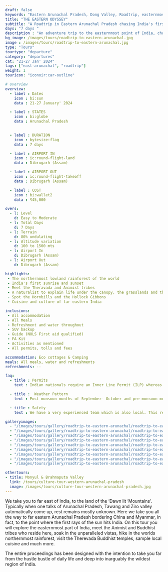 ```yaml
---
draft: false
keywords: "Eastern Arunachal Pradesh, Dong Valley, Roadtrip, easternmost point of India"
title: "THE EASTERN ODYSSEY"
subtitle: "A Roadtrip in Eastern Arunachal Pradesh chasing India's first sunrise"
days: "7 days "
description : "An adventure trip to the easternmost point of India, chasing India's first sunrise."
bg_image: /images/tours/roadtrip-to-eastern-arunachal.jpg
image : /images/tours/roadtrip-to-eastern-arunachal.jpg
type: "Tours" 
tourtype: "departure"
category: "departures"
cat: "21-27 Jan' 2024"
tags: ["east-arunachal", "roadtrip"]
weight: 1 
touricon: "iconoir:car-outline"

# overview
overview:
  - label : Dates
    icon : bi:sun
    data : 21-27 January' 2024

  - label : STATES
    icon : bi:globe
    data : Arunachal Pradesh 

    
  - label : DURATION
    icon : bytesize:flag
    data : 7 days

  - label : AIRPORT IN
    icon : ic:round-flight-land
    data : Dibrugarh (Assam)

  - label : AIRPORT OUT
    icon : ic:round-flight-takeoff
    data : Dibrugarh (Assam)

  - label : COST
    icon : bi:wallet2
    data : ₹45,000

overs:
  - l: Level 
    d: Easy to Moderate
  - l: Total Days 
    d: 7 Days
  - l: Terrain 
    d: 80% undulating
  - l: Altitude variation 
    d: 100 to 1500 mts
  - l: Airport In 
    d: Dibrugarh (Assam)
  - l: Airport Out 
    d: Dibrugarh (Assam) 

highlights:
 - The northernmost lowland rainforest of the world
 - India's first sunrise and sunset
 - Meet the Theravada and Animist tribes
 - A naturalist to explain life under the canopy, the grasslands and the riverine areas
 - Spot the Hornbills and the Hollock Gibbons
 - Cuisine and culture of far eastern India

inclusions:
 - All accommodation
 - All Meals
 - Refreshment and water throughout
 - SUV backup 
 - Guide (NOLS First aid qualified)
 - FA Kit
 - Activities as mentioned
 - All permits, tolls and fees

accommodation: Eco cottages & Camping
meals: All meals, water and refreshments
refreshments: -- 

faq:
  - title : Permits
    text : Indian nationals require an Inner Line Permit (ILP) whereas foreign nationals require a Restricted Area Permit (RAP / PAP). These have a govt. charge attached to them. Rest assured we take care of the arrangements.

  - title :  Weather Pattern
    text : Post monsoon months of September- October and pre monsoon months of March-April are very pleasant with blue skies and a fair days. Peak winters are from November to February with the mercury coming down below 15 C in the nights, where as the days are quite pleasant.

  - title : Safety
    text : We have a very experienced team which is also local. This reflects in the overall safety of our tours. Rest assured your guides know where extra attention is required and when. All our routes are well known to us, we know where the nearest medical facilities are, we know whom to contact if in case of an emergency, we know all the alternate routes in case of road blockages. We have CASEVAC protocols in place to streamline the process in case of emergencies. You can rest easy knowing that in the outdoors in general and this region in particular you are in safe hands with us.

galleryimages:
  - "/images/tours/gallery/roadtrip-to-eastern-arunachal/roadtrip-to-eastern-arunachal1.jpg"
  - "/images/tours/gallery/roadtrip-to-eastern-arunachal/roadtrip-to-eastern-arunachal2.jpg"
  - "/images/tours/gallery/roadtrip-to-eastern-arunachal/roadtrip-to-eastern-arunachal3.jpg"
  - "/images/tours/gallery/roadtrip-to-eastern-arunachal/roadtrip-to-eastern-arunachal4.jpg"
  - "/images/tours/gallery/roadtrip-to-eastern-arunachal/roadtrip-to-eastern-arunachal5.jpg"
  - "/images/tours/gallery/roadtrip-to-eastern-arunachal/roadtrip-to-eastern-arunachal6.jpg"
  - "/images/tours/gallery/roadtrip-to-eastern-arunachal/roadtrip-to-eastern-arunachal7.jpg"
  - "/images/tours/gallery/roadtrip-to-eastern-arunachal/roadtrip-to-eastern-arunachal8.jpg"
  - "/images/tours/gallery/roadtrip-to-eastern-arunachal/roadtrip-to-eastern-arunachal9.jpg"

othertours:
- title: Monyul & Brahmaputa Valley 
  link: /tours/culture-tour-western-arunachal-pradesh
  image: /images/tours/culture-tour-western-arunachal-pradesh.jpg  
---
```


 We take you to far east of India, to the land of the ‘Dawn lit ‘Mountains’. Typically when one talks of Arunachal Pradesh, Tawang and Ziro valley automatically come up, rest remains mostly unknown. Here we take you all the way to far eastern Arunachal Pradesh bordering China and Myanmar, in fact, to the point where the first rays of the sun hits India.
On this tour you will explore the easternmost part of India, meet the Animist and Buddhist tribes who reside here, soak in the unparalleled vistas, hike in the worlds northernmost rainforest, visit the Therevada Buddhist temples, sample local cuisine and much more.

The entire proceedings has been designed with the  intention to take you far from the hustle bustle of daily life and deep into inarguably the wildest region of India.